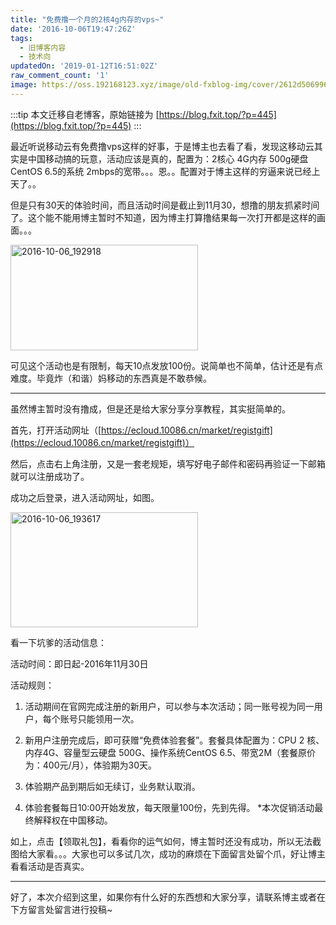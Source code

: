 ```yaml
---
title: "免费撸一个月的2核4g内存的vps~"
date: '2016-10-06T19:47:26Z'
tags:
  - 旧博客内容
  - 技术向
updatedOn: '2019-01-12T16:51:02Z'
raw_comment_count: '1'
image: https://oss.192168123.xyz/image/old-fxblog-img/cover/2612d506996b7dd245baa4e2968c5753.png
---
```


:::tip
本文迁移自老博客，原始链接为 [https://blog.fxit.top/?p=445](https://blog.fxit.top/?p=445)
:::

最近听说移动云有免费撸vps这样的好事，于是博主也去看了看，发现这移动云其实是中国移动搞的玩意，活动应该是真的，配置为：2核心 4G内存 500g硬盘 CentOS 6.5的系统 2mbps的宽带。。。恩。。配置对于博主这样的穷逼来说已经上天了。。

但是只有30天的体验时间，而且活动时间是截止到11月30，想撸的朋友抓紧时间了。这个能不能用博主暂时不知道，因为博主打算撸结果每一次打开都是这样的画面。。。

<img  src="https://oss.192168123.xyz/image/old-fxblog-img/d5368d12f2dd93fba1efa36d47d7a6db.png" alt="2016-10-06_192918" width="300" height="169" />

可见这个活动也是有限制，每天10点发放100份。说简单也不简单，估计还是有点难度。毕竟炸（和谐）妈移动的东西真是不敢恭候。

<hr />

虽然博主暂时没有撸成，但是还是给大家分享分享教程，其实挺简单的。

首先，打开活动网址（[https://ecloud.10086.cn/market/registgift](https://ecloud.10086.cn/market/registgift)）

然后，点击右上角注册，又是一套老规矩，填写好电子邮件和密码再验证一下邮箱就可以注册成功了。

成功之后登录，进入活动网址，如图。

<img  src="https://oss.192168123.xyz/image/old-fxblog-img/2177ab17e9143d5620a5c7b9ee5a49dc.png" alt="2016-10-06_193617" width="300" height="184" />

看一下坑爹的活动信息：

活动时间：即日起-2016年11月30日

<label>活动规则：</label>


1) 活动期间在官网完成注册的新用户，可以参与本次活动；同一账号视为同一用户，每个账号只能领用一次。

2) 新用户注册完成后，即可获赠“免费体验套餐”。套餐具体配置为：CPU 2 核、内存4G、容量型云硬盘 500G、操作系统CentOS 6.5、带宽2M（套餐原价为：400元/月），体验期为30天。

3) 体验期产品到期后如无续订，业务默认取消。

4) 体验套餐每日10:00开始发放，每天限量100份，先到先得。
*本次促销活动最终解释权在中国移动。


如上，点击【领取礼包】，看看你的运气如何，博主暂时还没有成功，所以无法截图给大家看。。。大家也可以多试几次，成功的麻烦在下面留言处留个爪，好让博主看看活动是否真实。


<hr />
好了，本次介绍到这里，如果你有什么好的东西想和大家分享，请联系博主或者在下方留言处留言进行投稿~


